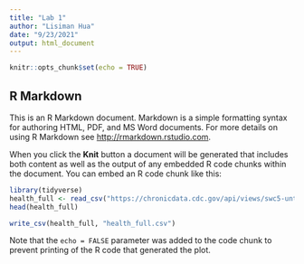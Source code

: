 ```yaml
---
title: "Lab 1"
author: "Lisiman Hua"
date: "9/23/2021"
output: html_document
---
```


```r
knitr::opts_chunk$set(echo = TRUE)
```

## R Markdown

This is an R Markdown document. Markdown is a simple formatting syntax for authoring HTML, PDF, and MS Word documents. For more details on using R Markdown see <http://rmarkdown.rstudio.com>.

When you click the **Knit** button a document will be generated that includes both content as well as the output of any embedded R code chunks within the document. You can embed an R code chunk like this:

```r
library(tidyverse)
health_full <- read_csv("https://chronicdata.cdc.gov/api/views/swc5-untb/rows.csv?accessType=DOWNLOAD&bom=true&format=true")
head(health_full)
```


```r
write_csv(health_full, "health_full.csv")
```

Note that the `echo = FALSE` parameter was added to the code chunk to prevent printing of the R code that generated the plot.
